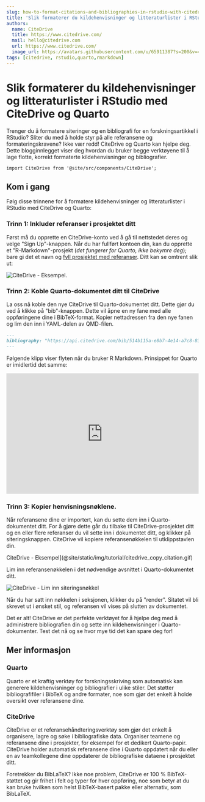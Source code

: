 ```yaml
---
slug: how-to-format-citations-and-bibliographies-in-rstudio-with-citedrive-and-quarto
title: 'Slik formaterer du kildehenvisninger og litteraturlister i RStudio med CiteDrive og Quarto'
authors:
  name: CiteDrive
  title: https://www.citedrive.com/
  mail: hello@citedrive.com
  url: https://www.citedrive.com/
  image_url: https://avatars.githubusercontent.com/u/65911387?s=200&v=4
tags: [citedrive, rstudio,quarto,rmarkdown]
---
```


# Slik formaterer du kildehenvisninger og litteraturlister i RStudio med CiteDrive og Quarto


Trenger du å formatere siteringer og en bibliografi for en forskningsartikkel i RStudio? Sliter du med å holde styr på alle referansene og formateringskravene? Ikke vær redd! CiteDrive og Quarto kan hjelpe deg. Dette blogginnlegget viser deg hvordan du bruker begge verktøyene til å lage flotte, korrekt formaterte kildehenvisninger og bibliografier.

```mdx-code-block
import CiteDrive from '@site/src/components/CiteDrive';
```
<CiteDrive /> 

## Kom i gang

Følg disse trinnene for å formatere kildehenvisninger og litteraturlister i RStudio med CiteDrive og Quarto:


### Trinn 1: Inkluder referanser i prosjektet ditt

Først må du opprette en CiteDrive-konto ved å gå til nettstedet deres og velge "Sign Up"-knappen. Når du har fullført kontoen din, kan du opprette et "R-Markdown"-prosjekt (*det fungerer for Quarto, ikke bekymre deg*); bare gi det et navn og [fyll prosjektet med referanser](https://citedrive.medium.com/adding-bibliographic-references-to-rstudio-using-citedrive-create-citations-in-r-markdown-or-9b1e1ab59cf6). Ditt kan se omtrent slik ut:

![CiteDrive - Eksempel](@site/static/img/tutorial/citedrive_project_example.png).

### Trinn 2: Koble Quarto-dokumentet ditt til CiteDrive

La oss nå koble den nye CiteDrive til Quarto-dokumentet ditt. Dette gjør du ved å klikke på "bib"-knappen. Dette vil åpne en ny fane med alle oppføringene dine i BibTeX-format. Kopier nettadressen fra den nye fanen og lim den inn i YAML-delen av QMD-filen.


````md
---
bibliography: "https://api.citedrive.com/bib/514b115a-e8b7-4e14-a7c8-83e88337ad12/references.bib?x=eyJpZCI6ICI1MTRiFTE1YS1lOGI3LTRlMTQtYTdjOC04M2U4ODMzN2FkMTIiLCAidXNlciI6ICI5NzgiLCAic2lnbmF0dXJlIjogIjBkZDgzNGM1NDg2YzE2MTRhYTUzZDAyNmI1YjFhZjgxNTg3ODc4NDQ3Yzk1ODQ1ZWI2ZTA5UTQ5YTFlNDdlMGIifQ==.bib"
---
````

Følgende klipp viser flyten når du bruker R Markdown. Prinsippet for Quarto er imidlertid det samme:

<iframe width="100%" height="315" src="https://www.youtube.com/embed/7ON96F0GD-Y" title="YouTube video player" frameborder="0" allow="accelerometer; autoplay; clipboard-write; encrypted-media; gyroskop; picture-in-picture" allowfullscreen></iframe>

### Trinn 3: Kopier henvisningsnøklene.

Når referansene dine er importert, kan du sette dem inn i Quarto-dokumentet ditt. For å gjøre dette går du tilbake til CiteDrive-prosjektet ditt og en eller flere referanser du vil sette inn i dokumentet ditt, og klikker på siteringsknappen. CiteDrive vil kopiere referansenøkkelen til utklippstavlen din.

CiteDrive - Eksempel](@site/static/img/tutorial/citedrive_copy_citation.gif)

Lim inn referansenøkkelen i det nødvendige avsnittet i Quarto-dokumentet ditt.

![CiteDrive - Lim inn siteringsnøkkel](@site/static/img/tutorial/citedrive_paste_citation_rstudio.gif)


Når du har satt inn nøkkelen i seksjonen, klikker du på "render". Sitatet vil bli skrevet ut i ønsket stil, og referansen vil vises på slutten av dokumentet.

Det er alt! CiteDrive er det perfekte verktøyet for å hjelpe deg med å administrere bibliografien din og sette inn kildehenvisninger i Quarto-dokumenter. Test det nå og se hvor mye tid det kan spare deg for!

## Mer informasjon

### Quarto
Quarto er et kraftig verktøy for forskningsskriving som automatisk kan generere kildehenvisninger og bibliografier i ulike stiler. Det støtter bibliografifiler i BibTeX og andre formater, noe som gjør det enkelt å holde oversikt over referansene dine.


### CiteDrive
CiteDrive er et referansehåndteringsverktøy som gjør det enkelt å organisere, lagre og søke i bibliografiske data. Organiser teamene og referansene dine i prosjekter, for eksempel for et dedikert Quarto-papir. CiteDrive holder automatisk referansene dine i Quarto oppdatert når du eller en av teamkollegene dine oppdaterer de bibliografiske dataene i prosjektet ditt.

Foretrekker du BibLaTeX? Ikke noe problem, CiteDrive er 100 % BibTeX-støttet og gir frihet i felt og typer for hver oppføring, noe som betyr at du kan bruke hvilken som helst BibTeX-basert pakke eller alternativ, som BibLaTeX.
